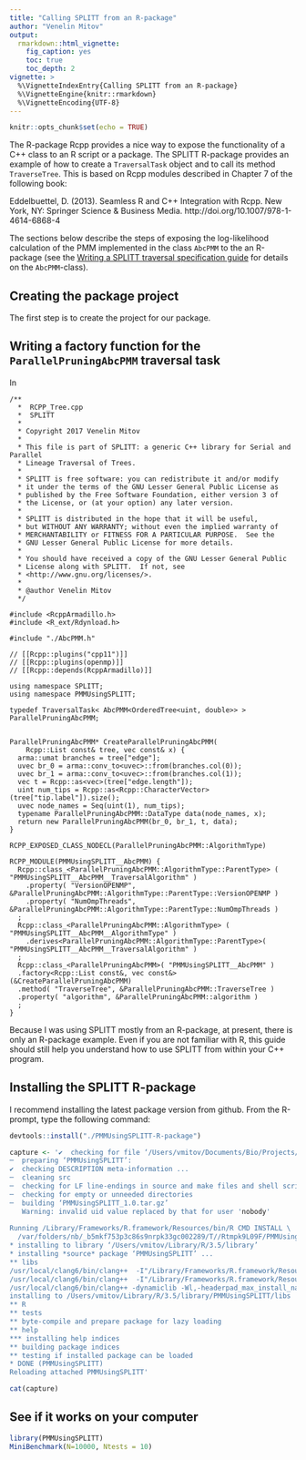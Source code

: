 ```yaml
---
title: "Calling SPLITT from an R-package"
author: "Venelin Mitov"
output: 
  rmarkdown::html_vignette:
    fig_caption: yes
    toc: true
    toc_depth: 2
vignette: >
  %\VignetteIndexEntry{Calling SPLITT from an R-package}
  %\VignetteEngine{knitr::rmarkdown}
  %\VignetteEncoding{UTF-8}
---
```


<!-- TODO Add the following to the header:

bibliography: REFERENCES.bib
-->
```r
knitr::opts_chunk$set(echo = TRUE)
```

The R-package Rcpp provides a nice way to expose the functionality of a C++ class 
to an R script or a package. The SPLITT R-package provides an example of how to 
create a `TraversalTask` object and to call its method `TraverseTree`. This is 
based on Rcpp modules described in Chapter 7 of the following book:

Eddelbuettel, D. (2013). Seamless R and C++ Integration with Rcpp. New York, NY: Springer Science & Business Media. http://doi.org/10.1007/978-1-4614-6868-4 

The sections below describe the steps of exposing the log-likelihood calculation of the PMM implemented in the class `AbcPMM` to the an R-package (see the [Writing a SPLITT traversal specification guide](./SPLITTTraversalSpecification.html) for details on the `AbcPMM`-class).

## Creating the package project

The first step is to create the project for our package. 


## Writing a factory function for the `ParallelPruningAbcPMM` traversal task

In 

```Rcpp
/**
  *  RCPP_Tree.cpp
  *  SPLITT
  *
  * Copyright 2017 Venelin Mitov
  *
  * This file is part of SPLITT: a generic C++ library for Serial and Parallel
  * Lineage Traversal of Trees.
  *
  * SPLITT is free software: you can redistribute it and/or modify
  * it under the terms of the GNU Lesser General Public License as
  * published by the Free Software Foundation, either version 3 of
  * the License, or (at your option) any later version.
  *
  * SPLITT is distributed in the hope that it will be useful,
  * but WITHOUT ANY WARRANTY; without even the implied warranty of
  * MERCHANTABILITY or FITNESS FOR A PARTICULAR PURPOSE.  See the
  * GNU Lesser General Public License for more details.
  *
  * You should have received a copy of the GNU Lesser General Public
  * License along with SPLITT.  If not, see
  * <http://www.gnu.org/licenses/>.
  *
  * @author Venelin Mitov
  */

#include <RcppArmadillo.h>
#include <R_ext/Rdynload.h>
    
#include "./AbcPMM.h"
    
// [[Rcpp::plugins("cpp11")]]
// [[Rcpp::plugins(openmp)]]
// [[Rcpp::depends(RcppArmadillo)]]

using namespace SPLITT;
using namespace PMMUsingSPLITT;

typedef TraversalTask< AbcPMM<OrderedTree<uint, double>> > ParallelPruningAbcPMM;


ParallelPruningAbcPMM* CreateParallelPruningAbcPMM(
    Rcpp::List const& tree, vec const& x) {
  arma::umat branches = tree["edge"];
  uvec br_0 = arma::conv_to<uvec>::from(branches.col(0));
  uvec br_1 = arma::conv_to<uvec>::from(branches.col(1));
  vec t = Rcpp::as<vec>(tree["edge.length"]);
  uint num_tips = Rcpp::as<Rcpp::CharacterVector>(tree["tip.label"]).size();
  uvec node_names = Seq(uint(1), num_tips);
  typename ParallelPruningAbcPMM::DataType data(node_names, x);
  return new ParallelPruningAbcPMM(br_0, br_1, t, data);
}

RCPP_EXPOSED_CLASS_NODECL(ParallelPruningAbcPMM::AlgorithmType)
  
RCPP_MODULE(PMMUsingSPLITT__AbcPMM) {
  Rcpp::class_<ParallelPruningAbcPMM::AlgorithmType::ParentType> ( "PMMUsingSPLITT__AbcPMM__TraversalAlgorithm" )
    .property( "VersionOPENMP", &ParallelPruningAbcPMM::AlgorithmType::ParentType::VersionOPENMP )
    .property( "NumOmpThreads", &ParallelPruningAbcPMM::AlgorithmType::ParentType::NumOmpThreads )
  ;
  Rcpp::class_<ParallelPruningAbcPMM::AlgorithmType> ( "PMMUsingSPLITT__AbcPMM__AlgorithmType" )
    .derives<ParallelPruningAbcPMM::AlgorithmType::ParentType>( "PMMUsingSPLITT__AbcPMM__TraversalAlgorithm" )
  ;
  Rcpp::class_<ParallelPruningAbcPMM>( "PMMUsingSPLITT__AbcPMM" )
  .factory<Rcpp::List const&, vec const&>(&CreateParallelPruningAbcPMM)
  .method( "TraverseTree", &ParallelPruningAbcPMM::TraverseTree )
  .property( "algorithm", &ParallelPruningAbcPMM::algorithm )
  ;
}
```

Because I was using SPLITT mostly from an R-package, at present, there is only an R-package example. Even if you are not familiar with R, this guide should still help you understand how to use SPLITT from within your C++ program. 

## Installing the SPLITT R-package
I recommend installing the latest package version from github. From the R-prompt,
type the following command:

```r
devtools::install("./PMMUsingSPLITT-R-package")
```


```r
capture <- '✔  checking for file ‘/Users/vmitov/Documents/Bio/Projects/SPLITT/PMMUsingSPLITT-R-package/DESCRIPTION’ ...
─  preparing ‘PMMUsingSPLITT’:
✔  checking DESCRIPTION meta-information ...
─  cleaning src
─  checking for LF line-endings in source and make files and shell scripts
─  checking for empty or unneeded directories
─  building ‘PMMUsingSPLITT_1.0.tar.gz’
   Warning: invalid uid value replaced by that for user 'nobody'
   
Running /Library/Frameworks/R.framework/Resources/bin/R CMD INSTALL \
  /var/folders/nb/_b5mkf753p3c86s9nrpk33gc002289/T//Rtmpk9L09F/PMMUsingSPLITT_1.0.tar.gz --install-tests 
* installing to library ‘/Users/vmitov/Library/R/3.5/library’
* installing *source* package ‘PMMUsingSPLITT’ ...
** libs
/usr/local/clang6/bin/clang++  -I"/Library/Frameworks/R.framework/Resources/include" -DNDEBUG -fopenmp -I"/Users/vmitov/Library/R/3.5/library/Rcpp/include" -I"/Users/vmitov/Library/R/3.5/library/RcppArmadillo/include" -I/usr/local/include   -fPIC  -Wall -g -O2  -c RCPP__AbcPMM.cpp -o RCPP__AbcPMM.o
/usr/local/clang6/bin/clang++  -I"/Library/Frameworks/R.framework/Resources/include" -DNDEBUG -fopenmp -I"/Users/vmitov/Library/R/3.5/library/Rcpp/include" -I"/Users/vmitov/Library/R/3.5/library/RcppArmadillo/include" -I/usr/local/include   -fPIC  -Wall -g -O2  -c RcppExports.cpp -o RcppExports.o
/usr/local/clang6/bin/clang++ -dynamiclib -Wl,-headerpad_max_install_names -undefined dynamic_lookup -single_module -multiply_defined suppress -L/Library/Frameworks/R.framework/Resources/lib -L/usr/local/lib -o PMMUsingSPLITT.so RCPP__AbcPMM.o RcppExports.o -fopenmp -F/Library/Frameworks/R.framework/.. -framework R -Wl,-framework -Wl,CoreFoundation
installing to /Users/vmitov/Library/R/3.5/library/PMMUsingSPLITT/libs
** R
** tests
** byte-compile and prepare package for lazy loading
** help
*** installing help indices
** building package indices
** testing if installed package can be loaded
* DONE (PMMUsingSPLITT)
Reloading attached PMMUsingSPLITT'

cat(capture)
```

## See if it works on your computer
```r
library(PMMUsingSPLITT)
MiniBenchmark(N=10000, Ntests = 10)
```

